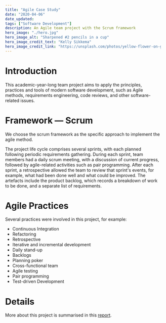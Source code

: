 ```yaml
---
title: "Agile Case Study"
date: "2020-04-06"
date_updated: 
tags: ["Software Development"]
description: An Agile team project with the Scrum framework
hero_image: "./hero.jpg"
hero_image_alt: "Sharpened #2 pencils in a cup"
hero_image_credit_text: "Kelly Sikkema"
hero_image_credit_link: "https://unsplash.com/photos/yellow-flower-on-gray-surface-pXmyDPziB8w"
---
```



# Introduction

This academic-year-long team project aims to apply the principles, practices and tools of modern software development, such as Agile methods, requirements engineering, code reviews, and other software-related issues.

# Framework — Scrum

We choose the scrum framework as the specific approach to implement the agile method. 

The project life cycle comprises several sprints, with each planned following periodic requirements gathering. During each sprint, team members had a daily scrum meeting, with a discussion of current progress, followed by agile-related activities such as pair programming. After each sprint, a retrospective allowed the team to review that sprint's events, for example, what had been done well and what could be improved. The artefacts include the product backlog, which records a breakdown of work to be done, and a separate list of requirements. 

# Agile Practices

Several practices were involved in this project, for example:

- Continuous Integration
- Refactoring
- Retrospective
- Iterative and incremental development
- Daily stand-up
- Backlogs
- Planning poker
- Cross-functional team
- Agile testing
- Pair programming
- Test-driven Development

# Details

More about this project is summarised in this [report](https://1drv.ms/b/s!AijWUiEuvkmZhf1nVnfSI_w1r2QSkA?e=oyvszw).